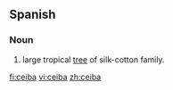 ==Spanish==

===Noun===
{{es-noun|f}}

# large tropical [[tree]] of silk-cotton family.

[[fi:ceiba]]
[[vi:ceiba]]
[[zh:ceiba]]
